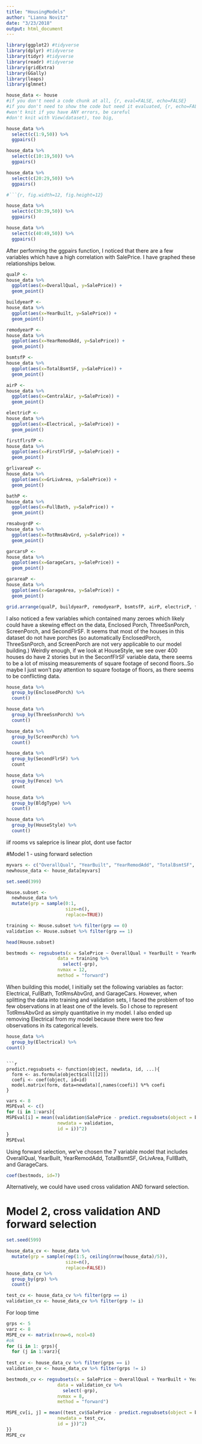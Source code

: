 ```yaml
---
title: "HousingModels"
author: "Lianna Novitz"
date: "3/23/2018"
output: html_document
---
```


```r
library(ggplot2) #tidyverse
library(dplyr) #tidyverse
library(tidyr) #tidyverse
library(readr) #tidyverse
library(gridExtra)
library(GGally) 
library(leaps) 
library(glmnet)

house_data <- house
#if you don't need a code chunk at all, {r, eval=FALSE, echo=FALSE}
#if you don't need to show the code but need it evaluated, {r, echo=FALSE}
#won't knit if you have ANY errors, be careful
#don't knit with View(dataset), too big, 
```

```r
house_data %>% 
  select(c(1:9,50)) %>% 
  ggpairs()
```

```r
house_data %>% 
  select(c(10:19,50)) %>% 
  ggpairs()
```

```r
house_data %>% 
  select(c(20:29,50)) %>% 
  ggpairs()
```

```r
#```{r, fig.width=12, fig.height=12}
```

```r
house_data %>% 
  select(c(30:39,50)) %>% 
  ggpairs()
```

```r
house_data %>% 
  select(c(40:49,50)) %>% 
  ggpairs()
```

After performing the ggpairs function, I noticed that there are a few variables which have a high correlation with SalePrice. I have graphed these relationships below.
```r
qualP <-
house_data %>% 
  ggplot(aes(x=OverallQual, y=SalePrice)) +
  geom_point()

buildyearP <-
house_data %>% 
  ggplot(aes(x=YearBuilt, y=SalePrice)) +
  geom_point()

remodyearP <-
house_data %>% 
  ggplot(aes(x=YearRemodAdd, y=SalePrice)) +
  geom_point()

bsmtsfP <-
house_data %>% 
  ggplot(aes(x=TotalBsmtSF, y=SalePrice)) +
  geom_point()

airP <-
house_data %>% 
  ggplot(aes(x=CentralAir, y=SalePrice)) +
  geom_point()

electricP <-
house_data %>% 
  ggplot(aes(x=Electrical, y=SalePrice)) +
  geom_point()

firstflrsfP <-
house_data %>% 
  ggplot(aes(x=FirstFlrSF, y=SalePrice)) +
  geom_point()

grlivareaP <-
house_data %>% 
  ggplot(aes(x=GrLivArea, y=SalePrice)) +
  geom_point()

bathP <-
house_data %>% 
  ggplot(aes(x=FullBath, y=SalePrice)) +
  geom_point()

rmsabvgrdP <-
house_data %>% 
  ggplot(aes(x=TotRmsAbvGrd, y=SalePrice)) +
  geom_point()

garcarsP <-
house_data %>% 
  ggplot(aes(x=GarageCars, y=SalePrice)) +
  geom_point()

garareaP <-
house_data %>% 
  ggplot(aes(x=GarageArea, y=SalePrice)) +
  geom_point()

```


```r
grid.arrange(qualP, buildyearP, remodyearP, bsmtsfP, airP, electricP, firstflrsfP, grlivareaP, bathP, rmsabvgrdP, garcarsP, garareaP,  ncol = 4, newpage = TRUE)
```

I also noticed a few variables which contained many zeroes which likely could have a skewing effect on the data, Enclosed Porch, ThreeSsnPorch, ScreenPorch, and SecondFlrSF. It seems that most of the houses in this dataset do not have porches (so automatically EnclosedPorch, ThreeSsnPorch, and ScreenPorch are not very applicable to our model building.) Weirdly enough, if we look at HouseStyle, we see over 400 houses do have 2 stories but in the SeconfFlrSF variable data, there seems to be a lot of missing measurements of square footage of second floors..So maybe I just won't pay attention to square footage of floors, as there seems to be conflicting data. 

```r
house_data %>%
  group_by(EnclosedPorch) %>%
  count()

house_data %>%
  group_by(ThreeSsnPorch) %>%
  count()

house_data %>%
  group_by(ScreenPorch) %>%
  count()

house_data %>%
  group_by(SecondFlrSF) %>%
  count
```
```r
house_data %>%
  group_by(Fence) %>%
  count


```

```r
house_data %>%
  group_by(BldgType) %>%
  count()
```

```r
house_data %>%
  group_by(HouseStyle) %>%
  count()
```

iif rooms vs saleprice is linear plot, dont use factor

#Model 1 - using forward selection
```r
myvars <- c("OverallQual", "YearBuilt", "YearRemodAdd", "TotalBsmtSF", "CentralAir", "Electrical", "FirstFlrSF", "GrLivArea", "FullBath", "TotRmsAbvGrd", "GarageCars", "GarageArea", "SalePrice")
newhouse_data <- house_data[myvars]
```

```r
set.seed(399)

House.subset <- 
  newhouse_data %>% 
  mutate(grp = sample(0:1, 
                      size=n(), 
                      replace=TRUE))

training <- House.subset %>% filter(grp == 0)
validation <- House.subset %>% filter(grp == 1)
```

```r
head(House.subset)
```

```r
bestmods <- regsubsets(x = SalePrice ~ OverallQual + YearBuilt + YearRemodAdd + TotalBsmtSF + CentralAir + factor(Electrical) + FirstFlrSF + GrLivArea + factor(FullBath) + TotRmsAbvGrd + factor(GarageCars) + GarageArea,             
                   data = training %>% 
                     select(-grp),     
                   nvmax = 12,          
                   method = "forward") 
```
When building this model, I initially set the following variables as factor: Electrical, FullBath, TotRmsAbvGrd, and GarageCars. However, when splitting the data into training and validation sets, I faced the problem of too few observations in at least one of the levels. So I chose to represent TotRmsAbvGrd as simply quantitative in my model. I also ended up removing Electrical from my model because there were too few observations in its categorical levels. 
```r
house_data %>%
  group_by(Electrical) %>%
count()
```
```

```r
predict.regsubsets <- function(object, newdata, id, ...){
  form <- as.formula(object$call[[2]])
  coefi <- coef(object, id=id)
  model.matrix(form, data=newdata)[,names(coefi)] %*% coefi
}
```

```r
vars <- 8
MSPEval <- c()
for (i in 1:vars){
MSPEval[i] = mean((validation$SalePrice - predict.regsubsets(object = bestmods, 
                   newdata = validation,
                   id = i))^2) 
}
MSPEval
```
Using forward selection, we've chosen the 7 variable model that includes OverallQual, YearBuilt, YearRemodAdd, TotalBsmtSF, GrLivArea, FullBath, and GarageCars.
```r
coef(bestmods, id=7)
```
Alternatively, we could have used cross validation AND forward selection.

# Model 2, cross validation AND forward selection
```r
set.seed(599)

house_data_cv <- house_data %>% 
  mutate(grp = sample(rep(1:5, ceiling(nrow(house_data)/5)), 
                      size=n(), 
                      replace=FALSE))
house_data_cv %>% 
  group_by(grp) %>% 
  count()

test_cv <- house_data_cv %>% filter(grp == i)
validation_cv <- house_data_cv %>% filter(grp != i)
```

For loop time
```r
grps <- 5
varz <- 8
MSPE_cv <- matrix(nrow=6, ncol=8)
#ok
for (i in 1: grps){
  for (j in 1:varz){
    
test_cv <- house_data_cv %>% filter(grps == i)
validation_cv <- house_data_cv %>% filter(grps != i)

bestmods_cv <- regsubsets(x = SalePrice ~ OverallQual + YearBuilt + YearRemodAdd + TotalBsmtSF + CentralAir + Electrical + FirstFlrSF + GrLivArea + FullBath + TotRmsAbvGrd + GarageCars + GarageArea,
                   data = validation_cv %>% 
                     select(-grp),     
                   nvmax = 8,          
                   method = "forward") 

MSPE_cv[i, j] = mean((test_cv$SalePrice - predict.regsubsets(object = bestmods_cv, 
                   newdata = test_cv,
                   id = j))^2) 
}}
MSPE_cv
```